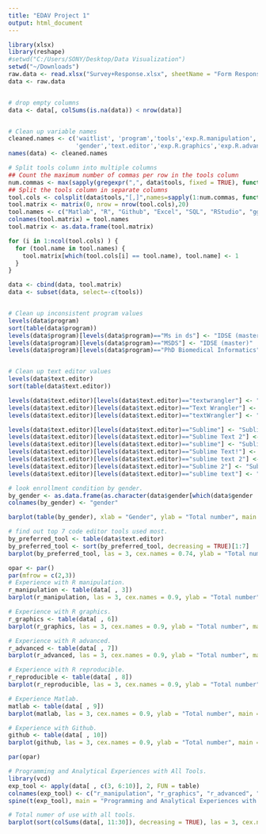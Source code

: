 ```yaml
---
title: "EDAV Project 1"
output: html_document
---
```


```r
library(xlsx)
library(reshape)
#setwd("C:/Users/SONY/Desktop/Data Visualization")
setwd("~/Downloads")
raw.data <- read.xlsx("Survey+Response.xlsx", sheetName = "Form Responses 1")
data <- raw.data


# drop empty columns
data <- data[, colSums(is.na(data)) < nrow(data)]


# Clean up variable names
cleaned.names <- c('waitlist', 'program','tools','exp.R.manipulation',
                   'gender','text.editor','exp.R.graphics','exp.R.advanced','exp.R.reproducible','exp.Matlab','exp.Github')
names(data) <- cleaned.names


```

```r
# Split tools column into multiple columns
## Count the maximum number of commas per row in the tools column
num.commas <- max(sapply(gregexpr(",", data$tools, fixed = TRUE), function(x) max(length(x)))) + 1
## Split the tools column in separate columns
tool.cols <- colsplit(data$tools,"[,]",names=sapply(1:num.commas, function(x) paste('tools', x, sep='')))
tool.matrix <- matrix(0, nrow = nrow(tool.cols),20)
tool.names <- c("Matlab", "R", "Github", "Excel", "SQL", "RStudio", "ggplot2", "shell", "C", "Python", "LaTeX", "reg_exp", "Sweave", "XML", "Web", "dropbox", "gdocs","Stata", "SPSS", "lattice")
colnames(tool.matrix) = tool.names
tool.matrix <- as.data.frame(tool.matrix)
```

```r

for (i in 1:ncol(tool.cols) ) {
  for (tool.name in tool.names) {
    tool.matrix[which(tool.cols[i] == tool.name), tool.name] <- 1
  }
}


```

```r
data <- cbind(data, tool.matrix)
data <- subset(data, select=-c(tools))



```

```r
# Clean up inconsistent program values
levels(data$program)
sort(table(data$program))
levels(data$program)[levels(data$program)=="Ms in ds"] <- "IDSE (master)"
levels(data$program)[levels(data$program)=="MSDS"] <- "IDSE (master)"
levels(data$program)[levels(data$program)=="PhD Biomedical Informatics"] <- "Ph.D."


# Clean up text editor values
levels(data$text.editor)
sort(table(data$text.editor))

levels(data$text.editor)[levels(data$text.editor)=="textwrangler"] <- "TextWrangler"
levels(data$text.editor)[levels(data$text.editor)=="Text Wrangler"] <- "TextWrangler"
levels(data$text.editor)[levels(data$text.editor)=="textWrangler"] <- "TextWrangler"

levels(data$text.editor)[levels(data$text.editor)=="Sublime"] <- "Sublime Text"
levels(data$text.editor)[levels(data$text.editor)=="Sublime Text 2"] <- "Sublime Text"
levels(data$text.editor)[levels(data$text.editor)=="sublime"] <- "Sublime Text"
levels(data$text.editor)[levels(data$text.editor)=="Sublime Text!"] <- "Sublime Text"
levels(data$text.editor)[levels(data$text.editor)=="sublime text 2"] <- "Sublime Text"
levels(data$text.editor)[levels(data$text.editor)=="Sublime 2"] <- "Sublime Text"
levels(data$text.editor)[levels(data$text.editor)=="sublime text"] <- "Sublime Text"
```

```r
# look enrollment condition by gender.
by_gender <- as.data.frame(as.character(data$gender[which(data$gender != "doesn't matter")]))
colnames(by_gender) <- "gender"

barplot(table(by_gender), xlab = "Gender", ylab = "Total number", main = "Enrollment by gender")

# find out top 7 code editor tools used most.
by_preferred_tool <- table(data$text.editor)
by_preferred_tool <- sort(by_preferred_tool, decreasing = TRUE)[1:7]
barplot(by_preferred_tool, las = 3, cex.names = 0.74, ylab = "Total number", main = "top 7 code editor tools used most")

opar <- par()
par(mfrow = c(2,3))
# Experience with R manipulation.
r_manipulation <- table(data[ , 3])
barplot(r_manipulation, las = 3, cex.names = 0.9, ylab = "Total number", main = "Experience with R manipulation")

# Experience with R graphics. 
r_graphics <- table(data[ , 6])
barplot(r_graphics, las = 3, cex.names = 0.9, ylab = "Total number", main = "Experience with R graphics")

# Experience with R advanced.
r_advanced <- table(data[ , 7])
barplot(r_advanced, las = 3, cex.names = 0.9, ylab = "Total number", main = "Experience with R advanced")

# Experience with R reproducible.
r_reproducible <- table(data[ , 8])
barplot(r_reproducible, las = 3, cex.names = 0.9, ylab = "Total number", main = "Experience with R reproducible")

# Experience Matlab.
matlab <- table(data[ , 9])
barplot(matlab, las = 3, cex.names = 0.9, ylab = "Total number", main = "Experience with Matlab")

# Experience with Github.
github <- table(data[ , 10])
barplot(github, las = 3, cex.names = 0.9, ylab = "Total number", main = "Experience with Github")

par(opar)

# Programming and Analytical Experiences with All Tools.
library(vcd)
exp_tool <- apply(data[ , c(3, 6:10)], 2, FUN = table)
colnames(exp_tool) <- c("r_manipulation", "r_graphics", "r_advanced", "r_reproducible", "Matlab", "Github")
spine(t(exp_tool), main = "Programming and Analytical Experiences with All Tools")

# Total numer of use with all tools.
barplot(sort(colSums(data[, 11:30]), decreasing = TRUE), las = 3, cex.names = 0.9, ylab = "Total number", main = "Experience with all tools")
```

